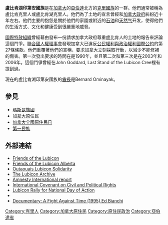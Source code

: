 {{Infobox settlement
| name                = 盧比肯湖印第安國族
| official_name = 
| other_name =
| native_name = Muskotew Sakahikan Enowuk
| settlement_type     = [[原住民族自治區|原住民族自治區]]
| imagesize =
| image_caption =
| image_flag =
| flag_size =
| image_seal =
| seal_size =
| image_shield =
| shield_size =
| image_blank_emblem =
| blank_emblem_size =
| coordinates_region = CA-AB
| subdivision_type = 所在國家
| subdivision_name = {{CAN}}
| subdivision_type1 = 所在省份
| subdivision_name1 = {{AB}}
| subdivision_type3 =
| subdivision_name3 =
| subdivision_type4 =
| subdivision_name4 =
| government_type = 第一民族議會
| leader_title =酋長
| leader_name =[[Bernard_Ominayak|Bernard Ominayak]]
| established_date =
| established_title2 =
| established_date2 =
| established_title3 =
| established_date3 =
| area_magnitude =
| unit_pref =
| area_footnotes =
| area_total_km2 =
| area_land_km2 =
| area_water_km2 =
| area_water_percent =
| population_as_of = 2012
| population_footnotes =
| url=
| publisher=
| date=
| author=
| accessdate=
| population_note =
| population_total =
| population_density_km2 =
| timezone =[[Mountain_Standard_Time|MST]]
| utc_offset = -7
| timezone_DST = MDT
| utc_offset_DST = -6
|blank_name             = 高速公路
|blank_info             = Alberta Highway 2<br>Alberta Highway 684<br>Alberta Highway 743<br>Alberta Highway 744
|blank1_name            = 水域
|blank1_info            = [[皮斯河|皮斯河]]<br>Smoky River<br>Heart River (Alberta)<br>Pat's Creek.
| website = [http://www.lubiconlakenation.ca/ - 盧比肯湖印第安國族官方網站]
}}
'''盧比肯湖印第安國族'''是在[[加拿大|加拿大]]的[[亞伯達|亞伯達]]北方的[[克里國族|克里國族]]的一群。他們通常被稱為盧比肯克里人或盧比肯湖克里人。他們為了土地的宣言曾經和[[加拿大政府|加拿大政府]]糾紛近十年左右。他們主要的抱怨是關於他們的家園或附近的[[石油|石油]]和[[天然气|天然气]]开发，使得他們的生活方式、文化和健康受到很嚴重地威脅。

[[國際特赦組織|國際特赦組織]]曾經藉由發布一份請求加拿大政府尊重盧比肯人的土地的報告來評論這個鬥爭。[[聯合國人權理事會|聯合國人權理事會]]發現加拿大已違反[[公民權利與政治權利國際公約|公民權利與政治權利國際公約]]的第27條條款。他們重覆著他們的宣稱，要求加拿大立刻採取行動，以減少不能修補的傷害。第一次發出要求的時間在是1990年，並且第二次和第三次是在2003年和2006年。這個鬥爭曾經在John Goddard, Last Stand of the Lubicon Cree裡有提到過。

現在的盧比肯湖印第安國族的[[酋長|酋長]]是Bernard Ominayak。

== 參見 ==
* [[瑪斯昆族國|瑪斯昆族國]]
* [[加拿大原住民|加拿大原住民]]
* [[加拿大全國原住民日|加拿大全國原住民日]]
* [[第一民族|第一民族]]

== 外部連結 ==
*[https://web.archive.org/web/20050118090902/http://www.tao.ca/~fol/ Friends of the Lubicon]
*[http://www.lubicon.org Friends of the Lubicon Alberta]{{Wayback|url=http://www.lubicon.org/ |date=20111103170111 }}
*[https://web.archive.org/web/20051211041918/http://www.lubiconsolidarity.ca/  Outaouais Lubicon Solidarity]
*[http://www.nisto.com/cree/lubicon/ The Lubicon Archive]{{Wayback|url=http://www.nisto.com/cree/lubicon/ |date=20210126065525 }}
*[https://web.archive.org/web/20050205151300/http://www.amnesty.ca/canada/AMR200103.php Amnesty International report]
*[https://web.archive.org/web/20130212043919/http://www.ohchr.org/english/law/ccpr.htm International Covenant on Civil and Political Rights]
*[http://www.youtube.com/results?search_query=Lubicon&search=/ Lubicon Rally for National Day of Action]{{Wayback|url=http://www.youtube.com/results?search_query=Lubicon&search=%2F |date=20170611144946 }}
*{{cite book | author=Goddard, John | title=Last Stand of the Lubicon Cree | url=https://archive.org/details/laststandoflubic0000godd | publisher=Douglas and McIntyre | year=1991 | id=ISBN 0-88894-716-X}}
*[http://fola.ecope.ca/main/index.php?option=com_content&task=view&id=17&Itemid=38 Documentary: A Fight Against Time (1995) Ed Bianchi]{{dead link|date=2017年12月 |bot=InternetArchiveBot |fix-attempted=yes }}

[[Category:克里人|Category:克里人]]
[[Category:加拿大原住民|Category:加拿大原住民]]
[[Category:原住民政治|Category:原住民政治]]
[[Category:亞伯達省|Category:亞伯達省]]